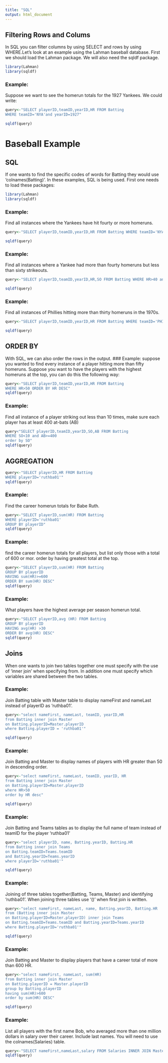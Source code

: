 ```yaml
---
title: "SQL"
output: html_document
---
```

## Filtering Rows and Colums

In SQL you can filter columns by using SELECT and rows by using WHERE.Let's look at an example using the Lahman baseball database. First we should load the Lahman package. We will also need the sqldf package.

```r
library(Lahman)
library(sqldf)
```

### Example:
Suppose we want to see the homerun totals for the 1927 Yankees. 
We could write:
```r
query<-"SELECT playerID,teamID,yearID,HR FROM Batting
WHERE teamID='NYA'and yearID=1927"

sqldf(query)
```
# Baseball Example
## SQL

If one wants to find the specific codes of words for Batting they would use 'colnames(Batting)'. In these examples, SQL is being used. First one needs to load these packages:

```r
library(Lahman)
library(sqldf)
```

### Example: 
Find all instances where the Yankees have hit fourty or more homeruns.

```r
query<-"SELECT playerID,teamID,yearID,HR FROM Batting WHERE teamID='NYA' and HR>=40"

sqldf(query)
```

### Example:
Find all instances where a Yankee had more than fourty homeruns but less than sixty strikeouts.

```r
query<-"SELECT playerID,teamID,yearID,HR,SO FROM Batting WHERE HR>40 and SO<60"

sqldf(query)
```

### Example:
Find all instances of Phillies hitting more than thirty homeruns in the 1970s.

```r
query<-"SELECT playerID,teamID,yearID,HR FROM Batting WHERE teamID='PHI' and yearID>=1970 and yearID<=1979 and HR>30"

sqldf(query)
```

## ORDER BY

With SQL, we can also order the rows in the output.
### Example:
suppose you wanted to find every instance of a player hitting more than fifty homeruns. Suppose you want to have the players with the highest homeruns at the top, you can do this the following way:

```r
query<-"SELECT playerID,teamID,yearID,HR FROM Batting
WHERE HR>50 ORDER BY HR DESC"
sqldf(query)
```

### Example:
Find all instance of a player striking out less than 10 times, make sure each player has at least 400 at-bats (AB)

```r
query<"SELECT playerID,teamID,yearID,SO,AB FROM Batting
WHERE SO<10 and AB>=400
order by SO"
sqldf(query)
```
## AGGREGATION

```r
query<-"SELECT playerID,HR FROM Batting 
WHERE playerID='ruthba01'"
sqldf(query)
```

### Example:

Find the career homerun totals for Babe Ruth.
```r
query<-"SELECT playerID,sum(HR) FROM Batting 
WHERE playerID='ruthba01'
GROUP BY playerID"
sqldf(query)
```

### Example:

find the career homerun totals for all players, but list only those with a total of 600 or mor. order by having greatest total at the top.
```r
query<-"SELECT playerID,sum(HR) FROM Batting 
GROUP BY playerID
HAVING sum(HR)>=600
ORDER BY sum(HR) DESC"
sqldf(query)
```

### Example:

What players have the highest average per season homerun total.
```r
query<-"SELECT playerID,avg (HR) FROM Batting
GROUP BY playerID
HAVING avg(HR) >30
ORDER BY avg(HR) DESC"
sqldf(query)
```

## Joins

When one wants to join two tables together one must specify with the use of 'inner join' when specifying from. In addition one must specify which variables are shared between the two tables.

### Example:
Join Batting table with Master table to display nameFirst and nameLast instead of playerID as 'ruthba01'.
```r
query<-"select nameFirst, nameLast, teamID, yearID,HR 
from Batting inner join Master
on Batting.playerID=Master.playerID
where Batting.playerID = 'ruthba01'"

sqldf(query)
```
### Example:
Join Batting and Master to display names of players with HR greater than 50 in descending order.
```r
query<-"select nameFirst, nameLast, teamID, yearID, HR 
from Batting inner join Master
on Batting.playerID=Master.playerID
where HR>50
order by HR desc"

sqldf(query)
```

### Example:
Join Batting and Teams tables as to display the full name of team instead of teamID for the player 'ruthba01'
```r
query<-"select playerID, name, Batting.yearID, Batting.HR
from Batting inner join Teams
on Batting.teamID=Teams.teamID
and Batting.yearID=Teams.yearID
where playerID='ruthba01'"

sqldf(query)
```

### Example:
Joining of three tables together(Batting, Teams, Master) and identifying 'ruthba01'. When joining three tables use '()' when first join is written.
```r
query<-"select nameFirst, nameLast, name, Batting.yearID, Batting.HR 
from (Batting inner join Master 
on Batting.playerID=Master.playerID) inner join Teams 
on Batting.teamID=Teams.teamID and Batting.yearID=Teams.yearID
where Batting.playerID='ruthba01'"

sqldf(query)
```
### Example:
Join Batting and Master to display players that have a career total of more than 600 HR.
```r
query<-"select nameFirst, nameLast, sum(HR)
from Batting inner join Master 
on Batting.playerID = Master.playerID
group by Batting.playerID
having sum(HR)>600
order by sum(HR) DESC"

sqldf(query)
```

### Example:
List all players with the first name Bob, who averaged more than one million dollars in salary over their career. Include last names. You will need to use the colnames(Salaries) table.
```r
query<-"SELECT nameFirst,nameLast,salary FROM Salaries INNER JOIN Master On Salaries.playerID=Master.playerID GROUP BY Master.playerID HAVING nameFirst='Bob' and salary>=1000000"
sqldf(query)
```






